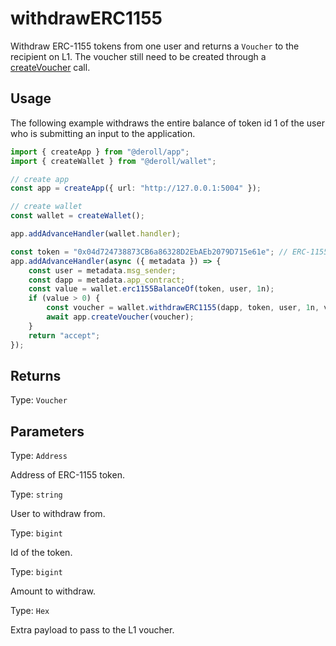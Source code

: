 # withdrawERC1155

Withdraw ERC-1155 tokens from one user and returns a `Voucher` to the recipient on L1.
The voucher still need to be created through a [createVoucher](../app/create-voucher) call.

## Usage

The following example withdraws the entire balance of token id 1 of the user who is submitting an input to the application.

```ts twoslash
import { createApp } from "@deroll/app";
import { createWallet } from "@deroll/wallet";

// create app
const app = createApp({ url: "http://127.0.0.1:5004" });

// create wallet
const wallet = createWallet();

app.addAdvanceHandler(wallet.handler);

const token = "0x04d724738873CB6a86328D2EbAEb2079D715e61e"; // ERC-1155 address
app.addAdvanceHandler(async ({ metadata }) => {
    const user = metadata.msg_sender;
    const dapp = metadata.app_contract;
    const value = wallet.erc1155BalanceOf(token, user, 1n);
    if (value > 0) {
        const voucher = wallet.withdrawERC1155(dapp, token, user, 1n, value, "0x"); // [!code focus]
        await app.createVoucher(voucher);
    }
    return "accept";
});
```

## Returns

Type: `Voucher`

## Parameters

Type: `Address`

Address of ERC-1155 token.

Type: `string`

User to withdraw from.

Type: `bigint`

Id of the token.

Type: `bigint`

Amount to withdraw.

Type: `Hex`

Extra payload to pass to the L1 voucher.
